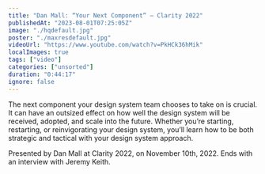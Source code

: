 ```yaml
---
title: "Dan Mall: “Your Next Component” — Clarity 2022"
publishedAt: "2023-08-01T07:25:05Z"
image: "./hqdefault.jpg"
poster: "./maxresdefault.jpg"
videoUrl: "https://www.youtube.com/watch?v=PkHCk36hMik"
localImages: true
tags: ["video"]
categories: ["unsorted"]
duration: "0:44:17"
ignore: false
---
```

The next component your design system team chooses to take on is crucial. It can have an outsized effect on how well the design system will be received, adopted, and scale into the future. Whether you’re starting, restarting, or reinvigorating your design system, you’ll learn how to be both strategic and tactical with your design system approach.

Presented by Dan Mall at Clarity 2022, on November 10th, 2022. Ends with an interview with Jeremy Keith.
